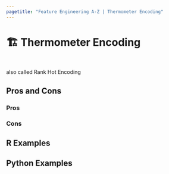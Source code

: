 ```yaml
---
pagetitle: "Feature Engineering A-Z | Thermometer Encoding"
---
```


# 🏗️ Thermometer Encoding {#sec-categorical-thermometer}

::: {style="visibility: hidden; height: 0px;"}
## Thermometer Encoding
:::

also called Rank Hot Encoding

## Pros and Cons

### Pros

### Cons

## R Examples

## Python Examples
